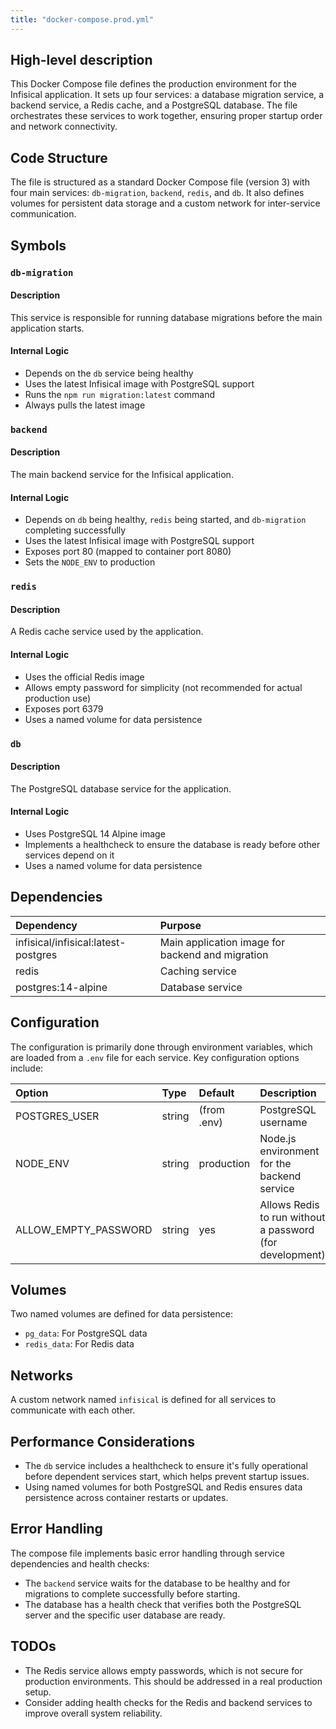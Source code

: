 ```yaml
---
title: "docker-compose.prod.yml"
---
```


## High-level description
This Docker Compose file defines the production environment for the Infisical application. It sets up four services: a database migration service, a backend service, a Redis cache, and a PostgreSQL database. The file orchestrates these services to work together, ensuring proper startup order and network connectivity.

## Code Structure
The file is structured as a standard Docker Compose file (version 3) with four main services: `db-migration`, `backend`, `redis`, and `db`. It also defines volumes for persistent data storage and a custom network for inter-service communication.

## Symbols

### `db-migration`
#### Description
This service is responsible for running database migrations before the main application starts.

#### Internal Logic
- Depends on the `db` service being healthy
- Uses the latest Infisical image with PostgreSQL support
- Runs the `npm run migration:latest` command
- Always pulls the latest image

### `backend`
#### Description
The main backend service for the Infisical application.

#### Internal Logic
- Depends on `db` being healthy, `redis` being started, and `db-migration` completing successfully
- Uses the latest Infisical image with PostgreSQL support
- Exposes port 80 (mapped to container port 8080)
- Sets the `NODE_ENV` to production

### `redis`
#### Description
A Redis cache service used by the application.

#### Internal Logic
- Uses the official Redis image
- Allows empty password for simplicity (not recommended for actual production use)
- Exposes port 6379
- Uses a named volume for data persistence

### `db`
#### Description
The PostgreSQL database service for the application.

#### Internal Logic
- Uses PostgreSQL 14 Alpine image
- Implements a healthcheck to ensure the database is ready before other services depend on it
- Uses a named volume for data persistence

## Dependencies
| Dependency | Purpose |
|:-----------|:--------|
| infisical/infisical:latest-postgres | Main application image for backend and migration |
| redis | Caching service |
| postgres:14-alpine | Database service |

## Configuration
The configuration is primarily done through environment variables, which are loaded from a `.env` file for each service. Key configuration options include:

| Option | Type | Default | Description |
|:-------|:-----|:--------|:------------|
| POSTGRES_USER | string | (from .env) | PostgreSQL username |
| NODE_ENV | string | production | Node.js environment for the backend service |
| ALLOW_EMPTY_PASSWORD | string | yes | Allows Redis to run without a password (for development) |

## Volumes
Two named volumes are defined for data persistence:
- `pg_data`: For PostgreSQL data
- `redis_data`: For Redis data

## Networks
A custom network named `infisical` is defined for all services to communicate with each other.

## Performance Considerations
- The `db` service includes a healthcheck to ensure it's fully operational before dependent services start, which helps prevent startup issues.
- Using named volumes for both PostgreSQL and Redis ensures data persistence across container restarts or updates.

## Error Handling
The compose file implements basic error handling through service dependencies and health checks:
- The `backend` service waits for the database to be healthy and for migrations to complete successfully before starting.
- The database has a health check that verifies both the PostgreSQL server and the specific user database are ready.

## TODOs
- The Redis service allows empty passwords, which is not secure for production environments. This should be addressed in a real production setup.
- Consider adding health checks for the Redis and backend services to improve overall system reliability.